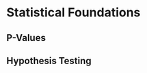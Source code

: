 # Statistical Foundations {#sfoundations}

## P-Values {#sfoundations}

## Hypothesis Testing {#sfoundations}

